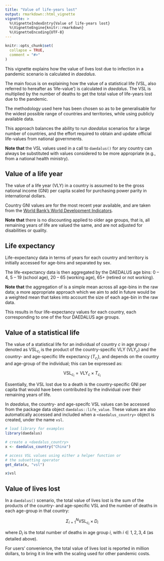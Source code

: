 ```yaml
---
title: "Value of life-years lost"
output: rmarkdown::html_vignette
vignette: >
  %\VignetteIndexEntry{Value of life-years lost}
  %\VignetteEngine{knitr::rmarkdown}
  %\VignetteEncoding{UTF-8}
---
```


```r
knitr::opts_chunk$set(
  collapse = TRUE,
  comment = "#>"
)
```

This vignette explains how the value of lives lost due to infection in a pandemic scenario is calculated in _daedalus_.

The main focus is on explaining how the value of a statistical life (VSL, also referred to hereafter as 'life-value') is calculated in _daedalus_.
The VSL is multiplied by the number of deaths to get the total value of life-years lost due to the pandemic.

The methodology used here has been chosen so as to be generalisable for the widest possible range of countries and territories, while using publicly available data.

This approach balances the ability to run _daedalus_ scenarios for a large number of countries, and the effort required to obtain and update official life-values from national governments.

::: {.alert .alert-info}
**Note that** the VSL values used in a call to `daedalus()` for any country can always be substituted with values considered to be more appropriate (e.g., from a national health ministry).
:::

## Value of a life year

The value of a life year (VLY) in a country is assumed to be the gross national income (GNI) per capita scaled for purchasing power parity in international dollars.

Country GNI values are for the most recent year available, and are taken from the [World Bank's World Development Indicators](https://databank.worldbank.org/source/world-development-indicators).

::: {.alert .alert-info}
**Note that** there is no discounting applied to older age groups, that is, all remaining years of life are valued the same, and are not adjusted for disabilities or quality.
:::

## Life expectancy

Life-expectancy data in terms of years for each country and territory is initially accessed for age-bins and separated by sex.

The life-expectancy data is then aggregated by the DAEDALUS age bins: 0 -- 4, 5 -- 19 (school age), 20 -- 65 (working age), 65+ (retired or not working).

::: {.alert .alert-warning}
**Note that** the aggregation of is a simple mean across all age-bins in the raw data; a more appropriate approach which we aim to add in future would be a weighted mean that takes into account the size of each age-bin in the raw data.
:::

This results in four life-expectancy values for each country, each corresponding to one of the four DAEDALUS age groups.

## Value of a statistical life

The value of a statistical life for an individual of country $c$ in age group $i$ denoted as $\text{VSL}_{c_i}$ is the product of the country-specific VLY ($\text{VLY}_{c}$) and the country- and age-specific life expectancy ($T_{c_i}$), and depends on the country and age-group of the individual; this can be expressed as:

$$\text{VSL}_{c_i} = \text{VLY}_c \times T_{c_i}$$

Essentially, the VSL lost due to a death is the country-specific GNI per capita that would have been contributed by the individual over their remaining years of life.

In _daedalus_, the country- and age-specifc VSL values can be accessed from the package data object `daedalus::life_value`.
These values are also automatically accessed and included when a `<daedalus_country>` object is created, under the name `vsl`.

```r
# load library for examples
library(daedalus)

# create a <daedalus_country>
x <- daedalus_country("China")

# access VSL values using either a helper function or
# the subsetting operator
get_data(x, "vsl")

x$vsl
```

## Value of lives lost

In a `daedalus()` scenario, the total value of lives lost is the sum of the products of the country- and age-specific VSL and the number of deaths in each age-group in that country:

$$\Sigma_{i = 1}^{N} \text{VSL}_{c_i} \times D_i$$

where $D_i$ is the total number of deaths in age group $i$, with $i \in 1, 2, 3, 4$ (as detailed above).

For users' convenience, the total value of lives lost is reported in million dollars, to bring it in line with the scaling used for other pandemic costs.
